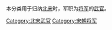 本分类用于归纳[[北宋|北宋]]时，军职为[[將軍_(中國古代)|将军]]的[[武官|武官]]。

[[Category:北宋武官|Category:北宋武官]]
[[Category:宋朝将军|Category:宋朝将军]]